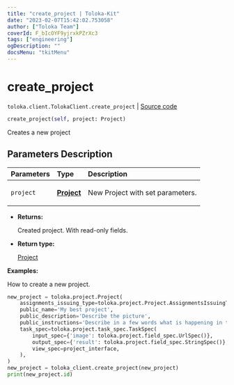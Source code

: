 ```yaml
---
title: "create_project | Toloka-Kit"
date: "2023-02-07T15:42:02.753058"
author: ["Toloka Team"]
coverId: F_bIcOYF9yjrxkPZrXc3
tags: ["engineering"]
ogDescription: ""
docsMenu: "tkitMenu"
---
```


# create_project
`toloka.client.TolokaClient.create_project` | [Source code](https://github.com/Toloka/toloka-kit/blob/v1.1.3/src/client/__init__.py#L1072)

```python
create_project(self, project: Project)
```

Creates a new project

## Parameters Description

| Parameters | Type | Description |
| :----------| :----| :-----------|
`project`|**[Project](/docs-new/toloka-kit/reference/toloka.client.project.Project)**|<p>New Project with set parameters.</p>

* **Returns:**

  Created project. With read-only fields.

* **Return type:**

  [Project](/docs-new/toloka-kit/reference/toloka.client.project.Project)

**Examples:**

How to create a new project.

```python
new_project = toloka.project.Project(
    assignments_issuing_type=toloka.project.Project.AssignmentsIssuingType.AUTOMATED,
    public_name='My best project',
    public_description='Describe the picture',
    public_instructions='Describe in a few words what is happening in the image.',
    task_spec=toloka.project.task_spec.TaskSpec(
        input_spec={'image': toloka.project.field_spec.UrlSpec()},
        output_spec={'result': toloka.project.field_spec.StringSpec()},
        view_spec=project_interface,
    ),
)
new_project = toloka_client.create_project(new_project)
print(new_project.id)
```
